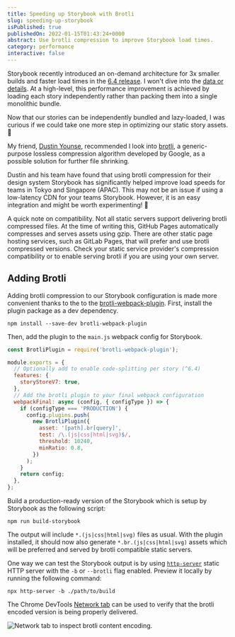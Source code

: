 ```yaml
---
title: Speeding up Storybook with Brotli
slug: speeding-up-storybook
isPublished: true
publishedOn: 2022-01-15T01:43:24+0000
abstract: Use brotli compression to improve Storybook load times.
category: performance
interactive: false
---
```



Storybook recently introduced an on-demand architecture for 3x smaller builds and faster load times in the [6.4 release](https://storybook.js.org/blog/storybook-6-4/). I won't dive into the [data or details](https://storybook.js.org/blog/storybook-on-demand-architecture/). At a high-level, this performance improvement is achieved by loading each story independently rather than packing them into a single monolithic bundle.

Now that our stories can be independently bundled and lazy-loaded, I was curious if we could take one more step in optimizing our static story assets. <span role="" aria-label="thinking and curious">🤔</span>

My friend, [Dustin Younse](https://twitter.com/milsyobtaf), recommended I look into [brotli](https://github.com/google/brotli), a generic-purpose lossless compression algorithm developed by Google, as a possible solution for further file shrinking.

Dustin and his team have found that using brotli compression for their design system Storybook has significantly helped improve load speeds for teams in Tokyo and Singapore (APAC). This may not be an issue if using a low-latency CDN for your teams Storybook. However, it is an easy integration and might be worth experimenting! <span role="img" aria-label="test tube">🧪</span>

<BlogCard>
  A quick note on compatibility. Not all static servers support delivering
  brotli compressed files. At the time of writing this, GitHub Pages
  automatically compresses and serves assets using gzip. There are other static
  page hosting services, such as GitLab Pages, that will prefer and use brotli
  compressed versions. Check your static service provider's compression
  compatibility or to enable serving brotli if you are using your own server.
</BlogCard>

## Adding Brotli

Adding brotli compression to our Storybook configuration is made more convenient thanks to the to the [brotli-webpack-plugin](https://www.npmjs.com/package/brotli-webpack-plugin). First, install the plugin package as a dev dependency.

```
npm install --save-dev brotli-webpack-plugin
```

Then, add the plugin to the `main.js` webpack config for Storybook.

```js
const BrotliPlugin = require('brotli-webpack-plugin');

module.exports = {
  // Optionally add to enable code-splitting per story (^6.4)
  features: {
    storyStoreV7: true,
  },
  // Add the brotli plugin to your final webpack configuration
  webpackFinal: async (config, { configType }) => {
    if (configType === 'PRODUCTION') {
      config.plugins.push(
        new BrotliPlugin({
          asset: '[path].br[query]',
          test: /\.(js|css|html|svg)$/,
          threshold: 10240,
          minRatio: 0.8,
        })
      );
    }
    return config;
  },
};
```

Build a production-ready version of the Storybook which is setup by Storybook as the following script:

```
npm run build-storybook
```

The output will include `*.(js|css|html|svg)` files as usual. With the plugin installed, it should now also generate `*.br.(js|css|html|svg)` assets which will be preferred and served by brotli compatible static servers.

One way we can test the Storybook output is by using [`http-server`](https://github.com/http-party/http-server) static HTTP server with the `-b` or `--brotli` flag enabled. Preview it locally by running the following command:

```
npx http-server -b ./path/to/build
```

The Chrome DevTools [Network tab](https://developer.chrome.com/docs/devtools/network/) can be used to verify that the brotli encoded version is being properly delivered.

![Network tab to inspect brotli content encoding.](./images/network-tab-content-encoding.png)
